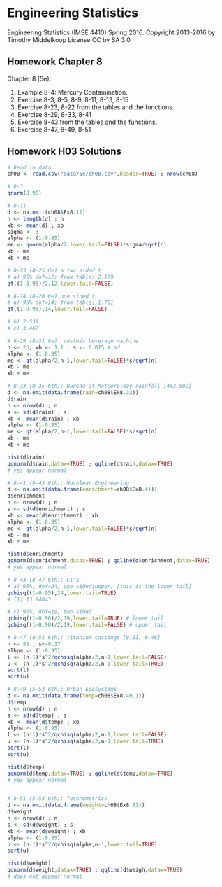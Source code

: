 # Engineering Statistics 
Engineering Statistics (IMSE 4410) Spring 2016. 
Copyright 2013-2016 by Timothy Middelkoop License CC by SA 3.0

## Homework Chapter 8
Chapter 8 (5e): 

1. Example 8-4: Mercury Contamination.
2. Exercise 8-3, 8-5, 8-9, 8-11, 8-13, 8-15
3. Exercise 8-23, 8-22 from the tables and the functions.
4. Exercise 8-29, 8-33, 8-41
5. Exercise 8-43 from the tables and the functions.
6. Exercise 8-47, 8-49, 8-51 

## Homework H03 Solutions
```r
# Read in data
ch08 <- read.csv("data/5e/ch08.csv",header=TRUE) ; nrow(ch08)

# 8-3
qnorm(0.90)

# 8-11
d <- na.omit(ch08$Ex8.11) 
n <- length(d) ; n
xb <- mean(d) ; xb
sigma <- 3
alpha <- (1-0.95)
me <- qnorm(alpha/2,lower.tail=FALSE)*sigma/sqrt(n)
xb - me
xb + me

# 8-23 (8-25 6e) a two sided t
# a) 95% dof=12; from table: 2.179 
qt((1-0.95)/2,12,lower.tail=FALSE)

# 8-24 (8-26 6e) one sided t 
# a) 95% dof=14; from table: 1.761
qt((1-0.95),14,lower.tail=FALSE)

# b) 2.539
# c) 3.467

# 8-29 (8-31 6e): postmix beverage machine
n <- 25; xb <- 1.1 ; s <- 0.015 # sd
alpha <- (1-0.95)
me <- qt(alpha/2,n-1,lower.tail=FALSE)*s/sqrt(n)
xb - me
xb + me

# 8-33 (8-35 6th): Bureau of Meteorology rainfall [443,582]
d <- na.omit(data.frame(rain=ch08$Ex8.33))
d$rain
n <- nrow(d) ; n
s <- sd(d$rain) ; s
xb <- mean(d$rain) ; xb
alpha <- (1-0.95)
me <- qt(alpha/2,n-1,lower.tail=FALSE)*s/sqrt(n)
xb - me
xb + me

hist(d$rain)
qqnorm(d$rain,datax=TRUE) ; qqline(d$rain,datax=TRUE)
# yes appear normal

# 8-41 (8-43 6th): Nuculear Engineering
d <- na.omit(data.frame(enrichment=ch08$Ex8.41))
d$enrichment
n <- nrow(d) ; n
s <- sd(d$enrichment) ; s
xb <- mean(d$enrichment) ; xb
alpha <- (1-0.95)
me <- qt(alpha/2,n-1,lower.tail=FALSE)*s/sqrt(n)
xb - me
xb + me

hist(d$enrichment)
qqnorm(d$enrichment,datax=TRUE) ; qqline(d$enrichment,datax=TRUE)
# yes appear normal

# 8-43 (8-47 6th): CI's
# a) 95%, dof=24, one sided(upper) [this is the lower tail]
qchisq((1-0.95),24,lower.tail=TRUE)
# [1] 13.84843

# c) 90%, dof=19, two sided
qchisq((1-0.90)/2,19,lower.tail=TRUE) # lower tail
qchisq((1-0.90)/2,19,lower.tail=FALSE) # upper tail

# 8-47 (8-51 6th): titanium castings [0.31, 0.46]
n <- 51 ; s<-0.37
alhpa <- (1-0.95)
l <- (n-1)*s^2/qchisq(alpha/2,n-1,lower.tail=FALSE)
u <- (n-1)*s^2/qchisq(alpha/2,n-1,lower.tail=TRUE)
sqrt(l)
sqrt(u)

# 8-49 (5-53 6th): Urban Ecosystems
d <- na.omit(data.frame(temp=ch08$Ex8.49.1))
d$temp
n <- nrow(d) ; n
s <- sd(d$temp) ; s
xb <- mean(d$temp) ; xb
alpha <- (1-0.95)
l <- (n-1)*s^2/qchisq(alpha/2,n-1,lower.tail=FALSE)
u <- (n-1)*s^2/qchisq(alpha/2,n-1,lower.tail=TRUE)
sqrt(l)
sqrt(u)

hist(d$temp)
qqnorm(d$temp,datax=TRUE) ; qqline(d$temp,datax=TRUE)
# yes appear normal


# 8-51 (5-53 6th): Technometrics
d <- na.omit(data.frame(weight=ch08$Ex8.51))
d$weight
n <- nrow(d) ; n
s <- sd(d$weight) ; s
xb <- mean(d$weight) ; xb
alpha <- (1-0.95)
u <- (n-1)*s^2/qchisq(alpha,n-1,lower.tail=TRUE)
sqrt(u)

hist(d$weight)
qqnorm(d$weight,datax=TRUE) ; qqline(d$weigh,datax=TRUE)
# does not appear normal
```
